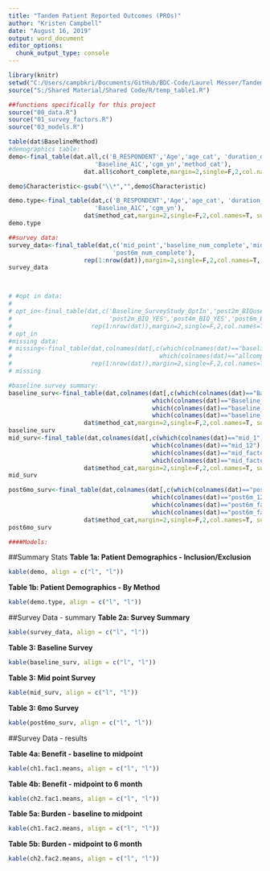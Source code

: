 ```yaml
---
title: "Tandem Patient Reported Outcomes (PROs)"
author: "Kristen Campbell"
date: "August 16, 2019"
output: word_document
editor_options: 
  chunk_output_type: console
---
```


```r
library(knitr)
setwd("C:/Users/campbkri/Documents/GitHub/BDC-Code/Laurel Messer/Tandem/Code")
source("S:/Shared Material/Shared Code/R/temp_table1.R")

##functions specifically for this project
source("00_data.R")
source("01_survey_factors.R")
source("03_models.R")

table(dat$BaselineMethod)
#demographics table:
demo<-final_table(dat.all,c('B_RESPONDENT','Age','age_cat', 'duration_of_diabetes_at_baseline_years',
                        'Baseline_A1C','cgm_yn','method_cat'),
                     dat.all$cohort_complete,margin=2,single=F,2,col.names=T, summary.stat='mean')

demo$Characteristic<-gsub("\\*","",demo$Characteristic)

demo.type<-final_table(dat,c('B_RESPONDENT','Age','age_cat', 'duration_of_diabetes_at_baseline_years',
                        'Baseline_A1C','cgm_yn'),
                     dat$method_cat,margin=2,single=F,2,col.names=T, summary.stat='mean')
demo.type

##survey data:
survey_data<-final_table(dat,c('mid_point','baseline_num_complete','midpoint_num_complete',
                             'post6m_num_complete'),
                     rep(1:nrow(dat)),margin=2,single=F,2,col.names=T, summary.stat='median')
survey_data



# #opt in data:
# 
# opt_in<-final_table(dat,c('Baseline_SurveyStudy_OptIn','post2m_BIQuse','post4m_BIQuse','post6m_BIQuse',
#                           'post2m_BIQ_YES','post4m_BIQ_YES','post6m_BIQ_YES'),
#                      rep(1:nrow(dat)),margin=2,single=F,2,col.names=T, summary.stat='median')
# opt_in
#missing data:
# missing<-final_table(dat,colnames(dat[,c(which(colnames(dat)=="baseline_num_complete"):
#                                         which(colnames(dat)=="allcomplete"))]),
#                      rep(1:nrow(dat)),margin=2,single=F,2,col.names=T, summary.stat='median')
# missing

#baseline survey summary:
baseline_surv<-final_table(dat,colnames(dat[,c(which(colnames(dat)=="Baseline_1"):
                                        which(colnames(dat)=="Baseline_12"),
                                        which(colnames(dat)=="baseline_factor1"),
                                        which(colnames(dat)=="baseline_factor2"))]),
                     dat$method_cat,margin=2,single=F,2,col.names=T, summary.stat='median')
baseline_surv
mid_surv<-final_table(dat,colnames(dat[,c(which(colnames(dat)=="mid_1"):
                                        which(colnames(dat)=="mid_12"),
                                        which(colnames(dat)=="mid_factor1"),
                                        which(colnames(dat)=="mid_factor2"))]),
                     dat$method_cat,margin=2,single=F,2,col.names=T, summary.stat='median')
mid_surv

post6mo_surv<-final_table(dat,colnames(dat[,c(which(colnames(dat)=="post6m_1"):
                                        which(colnames(dat)=="post6m_12"),
                                        which(colnames(dat)=="post6m_factor1"),
                                        which(colnames(dat)=="post6m_factor2"))]),
                     dat$method_cat,margin=2,single=F,2,col.names=T, summary.stat='median')
post6mo_surv

####Models:

```


##Summary Stats
**Table 1a: Patient Demographics - Inclusion/Exclusion**
```r
kable(demo, align = c("l", "l"))
```

**Table 1b: Patient Demographics - By Method**
```r
kable(demo.type, align = c("l", "l"))
```


##Survey Data - summary
**Table 2a: Survey Summary**
```r
kable(survey_data, align = c("l", "l"))
```

**Table 3: Baseline Survey**
```r
kable(baseline_surv, align = c("l", "l"))
```

**Table 3: Mid point Survey**
```r
kable(mid_surv, align = c("l", "l"))
```

**Table 3: 6mo Survey**
```r
kable(post6mo_surv, align = c("l", "l"))
```

##Survey Data - results

**Table 4a: Benefit - baseline to midpoint**
```r
kable(ch1.fac1.means, align = c("l", "l"))
```

**Table 4b: Benefit - midpoint to 6 month**
```r
kable(ch2.fac1.means, align = c("l", "l"))
```

**Table 5a: Burden - baseline to midpoint**
```r
kable(ch1.fac2.means, align = c("l", "l"))
```

**Table 5b: Burden - midpoint to 6 month**
```r
kable(ch2.fac2.means, align = c("l", "l"))
```
